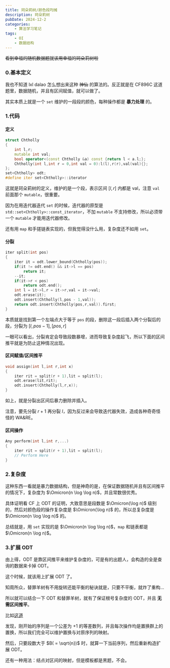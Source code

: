 ```yaml
---
title: 珂朵莉树/颜色段均摊
description: 珂朵莉树
pubDate: 2024-12-2
categories:
    - 算法学习笔记
tags:
    - OI
    - 数据结构
---
```


~~看到幸福的随机数据题就该用幸福的珂朵莉树啦~~

### 0.基本定义

我也不知道 lxl dalao 怎么想出来这种 ~~神仙~~ 的算法的。反正就是在 CF896C 这道题里，数据随机，并且有区间赋值，就可以做了。

其实本质上就是一个 `set` 维护的一段段的颜色，每种操作都是 **暴力处理** 的。

### 1.代码

#### 定义
```cpp
struct Chtholly
{
    int l,r;
    mutable int val;
    bool operator<(const Chtholly &a) const {return l < a.l;};
    Chtholly(int l,int r = 0,int val = 0):l(l),r(r),val(val){};
};
set<Chtholly> odt;
#define iter set<Chtholly>::iterator
```

这就是珂朵莉树的定义，维护的是一个段，表示区间 $[l,r]$ 内都是 val，注意 `val` 前面那个 `mutable`，很重要。

因为在用迭代器迭代 `set` 的时候，迭代器的原型是 `std::set<Chtholly>::const_iterator`，不加 `mutable` 不支持修改，所以必须带一个 `mutable` 才能用迭代器修改。

还有用 `map` 和手搓链表实现的，但我觉得没什么用，复杂度还不如用 `set`。

#### 分裂

```cpp
iter split(int pos)
{
    iter it = odt.lower_bound(Chtholly(pos));
    if(it != odt.end() && it->l == pos)
        return it;
    --it;
    if(it->r < pos)
        return odt.end();
    int l = it->l,r = it->r,val = it->val;
    odt.erase(it);
    odt.insert(Chtholly(l,pos - 1,val));
    return odt.insert(Chtholly(pos,r,val)).first;
}
```
本质就是找到第一个左端点大于等于 ```pos``` 的段，删除这一段后插入两个分裂后的段，分裂为 $[l,pos - 1],[pos,r]$

一眼可以看出，分裂肯定会导致段数暴增，进而导致复杂度起飞，所以下面的区间推平就是为防止这种情况出现。

#### 区间赋值/区间推平

```cpp
void assign(int l,int r,int x)
{
    iter rit = split(r + 1),lit = split(l);
    odt.erase(lit,rit);
    odt.insert(Chtholly(l,r,x));
}
```
如上，就是分裂出区间后暴力删除并插入。

注意，要先分裂 $r + 1$ 再分裂 $l$，因为反过来会导致迭代器失效，造成各种奇奇怪怪的 WA&RE。

#### 区间操作

```cpp
Any perform(int l,int r,...)
{
    iter rit = split(r + 1),lit = split(l);
    // Perform Here
}
```

### 2.复杂度

这种东西一看就是暴力数据结构，但是神奇的是，在保证数据随机并且有区间推平的情况下，复杂度为 $\Omicron(n \log \log n)$，并且常数很优秀。

具体证明看 CF 上 ODT 的证明，大致意思是段数是 $\Omicron(\log n)$ 级别的，然后对颜色段的操作复杂度是 $\Omicron(\log n)$ 的，所以总复杂度是 $\Omicron(n \log \log n)$ 的。

总结就是，用 `set` 实现的是 $\Omicron(n \log \log n)$，`map` 和链表都是 $\Omicron(n \log n)$。

### 3.扩展 ODT

由上得，ODT 是靠区间推平来维护复杂度的，可是有的出题人，会构造的全是查询的数据来卡掉 ODT。

这个时候，就该用上扩展 ODT 了。

知周所众，替罪羊树有不用旋转还能平衡的秘诀就是，只要不平衡，就炸了重构...

所以就可以结合一下 ODT 和替罪羊树，就有了保证根号复杂度的 ODT，并且 **无需区间推平**。

比如[这道](https://www.luogu.com.cn/problem/P3391)

发现，刚开始的序列是一个公差为 $+1$ 的等差数列，并且每次操作均是置换群上的置换，所以我们完全可以维护置换与对原序列的映射。

然后，只要段数大于 $B( = \sqrt{n})$ 时，就算一下当前序列，然后重新构造扩展 ODT。

还有一种用法：结点对区间的映射，但是模板都是黑题，不会。